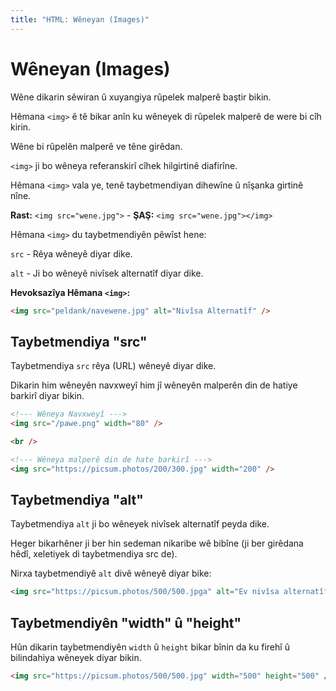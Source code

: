 ```yaml
---
title: "HTML: Wêneyan (Images)"
---
```


# **Wêneyan (Images)**

Wêne dikarin sêwiran û xuyangiya rûpelek malperê baştir bikin.

Hêmana `<img>` ê tê bikar anîn ku wêneyek di rûpelek malperê de were bi cîh kirin.

Wêne bi rûpelên malperê ve têne girêdan.

`<img>` ji bo wêneya referanskirî cîhek hilgirtinê diafirîne.

Hêmana `<img>` vala ye, tenê taybetmendiyan dihewîne û nîşanka girtinê nîne.

**Rast:** `<img src="wene.jpg">` - **ŞAŞ:** `<img src="wene.jpg"></img>`

Hêmana `<img>` du taybetmendiyên pêwîst hene:

`src` - Rêya wêneyê diyar dike.

`alt` - Ji bo wêneyê nivîsek alternatîf diyar dike.

**Hevoksazîya Hêmana `<img>`:**

```html copy showLineNumbers
<img src="peldank/navewene.jpg" alt="Nivîsa Alternatîf" />
```

## **Taybetmendiya "src"**

Taybetmendiya `src` rêya (URL) wêneyê diyar dike.

Dikarin him wêneyên navxweyî him jî wêneyên malperên din de hatiye barkirî diyar bikin.

```html copy showLineNumbers
<!--- Wêneya Navxweyî --->
<img src="/pawe.png" width="80" />

<br />

<!--- Wêneya malperê din de hate barkirî --->
<img src="https://picsum.photos/200/300.jpg" width="200" />
```

## **Taybetmendiya "alt"**

Taybetmendiya `alt` ji bo wêneyek nivîsek alternatîf peyda dike.

Heger bikarhêner ji ber hin sedeman nikaribe wê bibîne (ji ber girêdana hêdî, xeletiyek di taybetmendiya src de).

Nirxa taybetmendiyê `alt` divê wêneyê diyar bike:

```html copy showLineNumbers
<img src="https://picsum.photos/500/500.jpga" alt="Ev nivîsa alternatîf e." />
```

## **Taybetmendiyên "width" û "height"**

Hûn dikarin taybetmendiyên `width` û `height` bikar bînin da ku firehî û bilindahiya wêneyek diyar bikin.

```html copy showLineNumbers
<img src="https://picsum.photos/500/500.jpg" width="500" height="500" />
```
